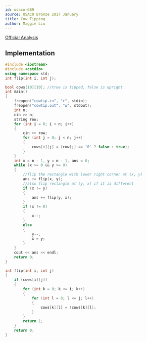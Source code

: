 ```yaml
---
id: usaco-689
source: USACO Bronze 2017 January
title: Cow Tipping
author: Maggie Liu
---
```


[Official Analysis](http://www.usaco.org/current/data/sol_cowtip_bronze_jan17.html)

<LanguageSection>

<CPPSection>

## Implementation

```cpp
#include <iostream>
#include <cstdio>
using namespace std;
int flip(int i, int j);

bool cows[10][10]; //true is tipped, false is upright
int main()
{
	freopen("cowtip.in", "r", stdin);
	freopen("cowtip.out", "w", stdout);
	int n;
	cin >> n;
	string row;
	for (int i = 0; i < n; i++)
	{
		cin >> row;
		for (int j = 0; j < n; j++)
		{
			cows[i][j] = (row[j] == '0' ? false : true);
		}
	}
	int x = n - 1, y = n - 1, ans = 0;
	while (x >= 0 && y >= 0)
	{
		//flip the rectangle with lower right corner at (x, y)
		ans += flip(x, y);
		//also flip rectangle at (y, x) if it is different
		if (x != y)
		{
			ans += flip(y, x);
		}
		if (x != 0)
		{
			x--;
		}
		else
		{
			y--;
			x = y;
		}
	}
	cout << ans << endl;
	return 0;
}

int flip(int i, int j)
{
	if (cows[i][j])
	{
		for (int k = 0; k <= i; k++)
		{
			for (int l = 0; l <= j; l++)
			{
				cows[k][l] = !cows[k][l];
			}
		}
		return 1;
	}
	return 0;
}
```

</CPPSection>

</LanguageSection>
